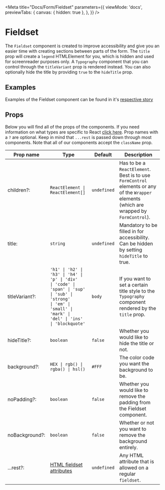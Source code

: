 
<Meta
  title="Docs/Form/Fieldset"
  parameters={{
    viewMode: 'docs',
    previewTabs: {
      canvas: { hidden: true },
    },
  }}
/>

# Fieldset

The `Fieldset` component is created to improve accessibility and give you an easier time with creating sections between parts of the form. The `title` prop will create a `legend` HTMLElement for you, which is hidden and used for screenreader purposes only. A `Typography` component that you can control through the `titleVariant` prop is rendered instead. You can also optionally hide the title by providing `true` to the `hideTitle` prop.

## Examples

Examples of the Fieldset component can be found in it's [respective story](/docs/stories-form-elements-fieldset--fieldset-el)

## Props

Below you will find all of the props of the components. If you need information on what types are specific to React [click here](https://react-typescript-cheatsheet.netlify.app/docs/advanced/types_react_api/#typesreact). Prop names with a `?` are optional. Keep in mind that `...rest` is passed down through most components. Note that all of our components accept the `className` prop.

| Prop name      | Type                                                                                                                                                                                   | Default                | Description                                                                                                                              |
| -------------- | -------------------------------------------------------------------------------------------------------------------------------------------------------------------------------------- | ---------------------- | ---------------------------------------------------------------------------------------------------------------------------------------- |
| children?:     | <code>ReactElement \| ReactElement[]</code>                                                                                                                                            | <code>undefined</code> | Has to be a `ReactElement`. Best is to use `FormControl` elements or any of the `Wrapper` elements (which are wrapped by `FormControl`). |
| title:         | <code>string</code>                                                                                                                                                                    | <code>undefined</code> | Mandatory to be filled in for accessibility. Can be hidden by setting `hideTitle` to true.                                               |
| titleVariant?: | <code>'h1' \| 'h2' \| 'h3' \| 'h4' \| 'p' \| 'div' <br />\| 'code' \| 'span' \| 'sup' \| 'sub' \| 'strong' <br />\| 'em' \| 'small' \| 'mark' \| 'del' \| 'ins' \| 'blockquote'</code> | <code>body</code>      | If you want to set a certain title style to the `Typography` component rendered by the `title` prop.                                     |
| hideTitle?:    | <code>boolean</code>                                                                                                                                                                   | <code>false</code>     | Whether you would like to hide the title or not.                                                                                         |
| background?:   | <code>HEX \| rgb() \| rgba() \| hsl()</code>                                                                                                                                           | <code>#FFF</code>      | The color code you want the background to be.                                                                                            |
| noPadding?:    | <code>boolean</code>                                                                                                                                                                   | <code>false</code>     | Whether you would like to remove the padding from the Fieldset component.                                                                |
| noBackground?: | <code>boolean</code>                                                                                                                                                                   | <code>false</code>     | Whether or not you want to remove the background entirely.                                                                               |
| ...rest?:      | [HTML fieldset attributes](https://developer.mozilla.org/en-US/docs/Web/HTML/Element/fieldset)                                                                                         | <code>undefined</code> | Any HTML attribute that is allowed on a regular `fieldset`.                                                                              |
